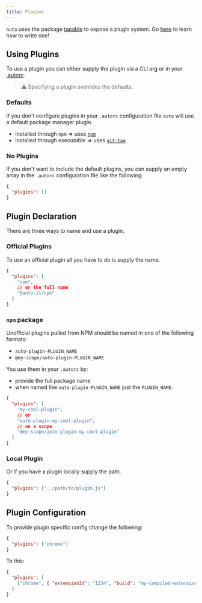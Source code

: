 ```yaml
---
title: Plugins
---
```


`auto` uses the package [tapable](https://github.com/webpack/tapable) to expose a plugin system. Go [here](../plugins/writing-plugins) to learn how to write one!

## Using Plugins

To use a plugin you can either supply the plugin via a CLI arg or in your [.autorc](./autorc#plugins).

> :warning: Specifying a plugin overrides the defaults.

### Defaults

If you don't configure plugins in your `.autorc` configuration file `auto` will use a default package manager plugin.

- Installed through `npm` => uses [`npm`](../generated/npm)
- Installed through executable => uses [`git-tag`](../generated/git-tag)

### No Plugins

If you don't want to include the default plugins, you can supply an empty array in the `.autorc` configuration file like the following:

```json
{
  "plugins": []
}
```

## Plugin Declaration

There are three ways to name and use a plugin.

### Official Plugins

To use an official plugin all you have to do is supply the name.

```json
{
  "plugins": [
    "npm",
    // or the full name
    "@auto-it/npm"
  ]
}
```

### `npm` package

Unofficial plugins pulled from NPM should be named in one of the following formats:

- `auto-plugin-PLUGIN_NAME`
- `@my-scope/auto-plugin-PLUGIN_NAME`

You use them in your `.autorc` by:

- provide the full package name
- when named like `auto-plugin-PLUGIN_NAME` just the `PLUGIN_NAME`.

```json
{
  "plugins": [
    "my-cool-plugin",
    // or
    "auto-plugin-my-cool-plugin",
    // on a scope
    "@my-scope/auto-plugin-my-cool-plugin"
  ]
}
```

### Local Plugin

Or if you have a plugin locally supply the path.

```json
{
  "plugins": ["../path/to/plugin.js"]
}
```

## Plugin Configuration

To provide plugin specific config change the following:

```json
{
  "plugins": ["chrome"]
}
```

To this:

```json
{
  "plugins": [
    ["chrome", { "extensionId": "1234", "build": "my-compiled-extension.zip" }]
  ]
}
```
